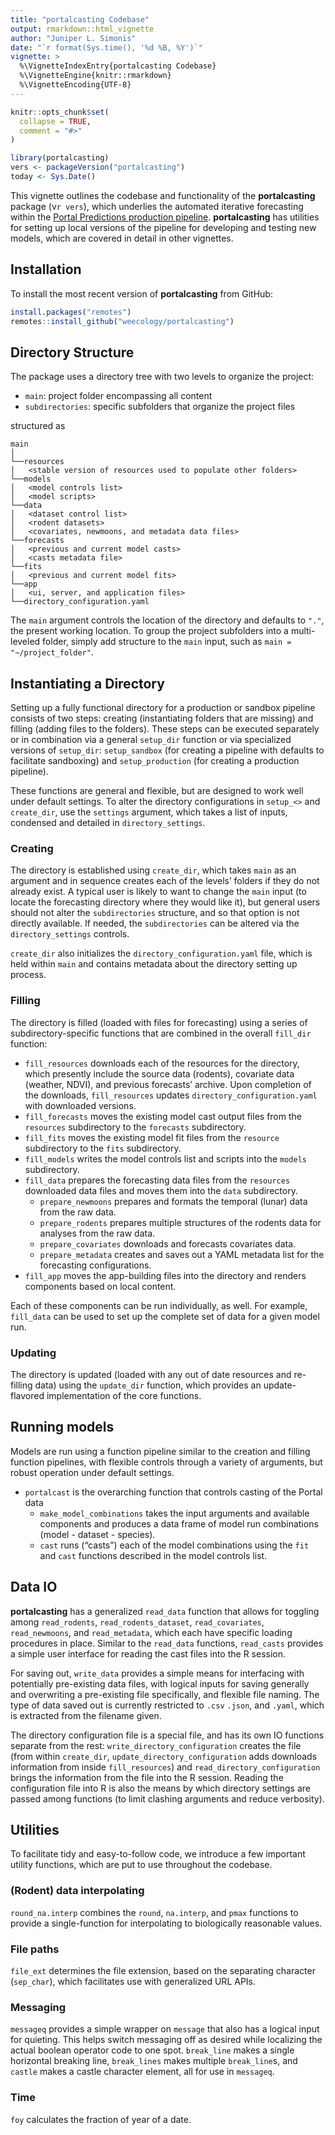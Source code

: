 ```yaml
---
title: "portalcasting Codebase"
output: rmarkdown::html_vignette
author: "Juniper L. Simonis"
date: "`r format(Sys.time(), '%d %B, %Y')`"
vignette: >
  %\VignetteIndexEntry{portalcasting Codebase}
  %\VignetteEngine{knitr::rmarkdown}
  %\VignetteEncoding{UTF-8}
---
```


```r
knitr::opts_chunk$set(
  collapse = TRUE,
  comment = "#>"
)
```

```r
library(portalcasting)
vers <- packageVersion("portalcasting")
today <- Sys.Date()
```

This vignette outlines the codebase and functionality of the **portalcasting** package (v`r vers`), which underlies the automated iterative forecasting within the [Portal Predictions production pipeline](https://github.com/weecology/portalPredictions). 
**portalcasting** has utilities for setting up local versions of the pipeline for developing and testing new models, which are covered in detail in other vignettes.

## Installation

To install the most recent version of **portalcasting** from GitHub:

```r
install.packages("remotes")
remotes::install_github("weecology/portalcasting")
```

## Directory Structure

The package uses a directory tree with two levels to organize the project:

* `main`: project folder encompassing all content
* `subdirectories`: specific subfolders that organize the project files
 
structured as

```
main
│
└──resources
│   <stable version of resources used to populate other folders>
└──models
│   <model controls list>
│   <model scripts>
└──data
│   <dataset control list>
│   <rodent datasets>
│   <covariates, newmoons, and metadata data files>
└──forecasts
│   <previous and current model casts>
│   <casts metadata file>
└──fits
│   <previous and current model fits>
└──app
│   <ui, server, and application files>
└──directory_configuration.yaml
```

The `main` argument controls the location of the directory and defaults to `"."`, the present working location. 
To group the project subfolders into a multi-leveled folder, simply add structure to the `main` input, such as `main = "~/project_folder"`.

## Instantiating a Directory

Setting up a fully functional directory for a production or sandbox pipeline consists of two steps: creating (instantiating folders that are missing) and filling (adding files to the folders). 
These steps can be executed separately or in combination via a general `setup_dir` function or via specialized versions of `setup_dir`: `setup_sandbox` (for creating a pipeline with defaults to facilitate sandboxing) and `setup_production` (for creating a production pipeline).  

These functions are general and flexible, but are designed to work well under default settings.
To alter the directory configurations in `setup_<>` and `create_dir`, use the `settings` argument, which takes a list of inputs, condensed and detailed in `directory_settings`.

### Creating 

The directory is established using `create_dir`, which takes `main` as an argument and in sequence creates each of the levels' folders if they do not already exist. 
A typical user is likely to want to change the `main` input (to locate the forecasting directory where they would like it), but general users should not alter the `subdirectories` structure, and so that option is not directly available. 
If needed, the `subdirectories` can be altered via the `directory_settings` controls.

`create_dir` also initializes the `directory_configuration.yaml` file, which is held within `main` and contains metadata about the directory setting up process.

### Filling 

The directory is filled (loaded with files for forecasting) using a series of subdirectory-specific functions that are combined in the overall `fill_dir` function:

* `fill_resources` downloads each of the resources for the directory, which presently include the source data (rodents), covariate data (weather, NDVI), and previous forecasts' archive. Upon completion of the downloads, `fill_resources` updates `directory_configuration.yaml` with downloaded versions.
* `fill_forecasts` moves the existing model cast output files from the `resources` subdirectory to the `forecasts` subdirectory.
* `fill_fits` moves the existing model fit files from the `resource` subdirectory to the `fits` subdirectory.
* `fill_models` writes the model controls list and scripts into the `models` subdirectory.
* `fill_data` prepares the forecasting data files from the `resources` downloaded data files and moves them into the `data` subdirectory.
  * `prepare_newmoons` prepares and formats the temporal (lunar) data from the raw data.
  * `prepare_rodents` prepares multiple structures of the rodents data for analyses from the raw data.
  * `prepare_covariates` downloads and forecasts covariates data.
  * `prepare_metadata` creates and saves out a YAML metadata list for the forecasting configurations. 
* `fill_app` moves the app-building files into the directory and renders components based on local content.

Each of these components can be run individually, as well. For example, `fill_data` can be used to set up the complete set of data for a given model run.

### Updating 

The directory is updated (loaded with any out of date resources and re-filling data) using the `update_dir` function, which provides an update-flavored implementation of the core functions. 


## Running models

Models are run using a function pipeline similar to the creation and filling function pipelines, with flexible controls through a variety of arguments, but robust operation under default settings. 

* `portalcast` is the overarching function that controls casting of the Portal data
  * `make_model_combinations` takes the input arguments and available components and produces a data frame of model run combinations (model - dataset - species).
  * `cast` runs ("casts") each of the model combinations using the `fit` and `cast` functions described in the model controls list. 

## Data IO

**portalcasting** has a generalized `read_data` function that allows for toggling among `read_rodents`, `read_rodents_dataset`, `read_covariates`, `read_newmoons`, and `read_metadata`, which each have specific loading procedures in place. Similar to the `read_data` functions, `read_casts` provides a simple user interface for reading the cast files into the R session.

For saving out, `write_data` provides a simple means for interfacing with potentially pre-existing data files, with logical inputs for saving generally and overwriting a pre-existing file specifically, and flexible file naming. The type of data saved out is currently restricted to `.csv` `.json`, and `.yaml`, which is extracted from the filename given. 

The directory configuration file is a special file, and has its own IO functions separate from the rest: `write_directory_configuration` creates the file (from within `create_dir`, `update_directory_configuration` adds downloads information from inside `fill_resources`) and `read_directory_configuration` brings the information from the file into the R session. Reading the configuration file into R is also the means by which directory settings are passed among functions (to limit clashing arguments and reduce verbosity). 


## Utilities

To facilitate tidy and easy-to-follow code, we introduce a few important utility functions, which are put to use throughout the codebase.

### (Rodent) data interpolating

`round_na.interp` combines the `round`, `na.interp`, and `pmax` functions to provide a single-function for interpolating to biologically reasonable values.

### File paths

`file_ext` determines the file extension, based on the separating character (`sep_char`), which facilitates use with generalized URL APIs. 

### Messaging

`messageq` provides a simple wrapper on `message` that also has a logical input for quieting. This helps switch messaging off as desired while localizing the actual boolean operator code to one spot. 
`break_line` makes a single horizontal breaking line, `break_lines` makes multiple `break_line`s, and `castle` makes a castle character element, all for use in `messageq`. 


### Time

`foy` calculates the fraction of year of a date.

  